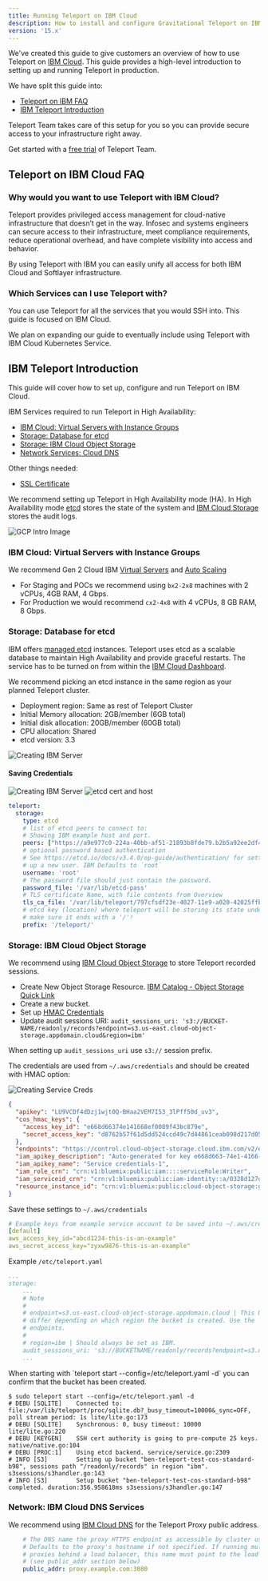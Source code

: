 ```yaml
---
title: Running Teleport on IBM Cloud
description: How to install and configure Gravitational Teleport on IBM cloud for SSH and Kubernetes access.
version: '15.x'
---
```


We've created this guide to give customers an overview of how to use Teleport on
[IBM Cloud](https://www.ibm.com/cloud). This guide provides a high-level
introduction to setting up and running Teleport in production.

We have split this guide into:

- [Teleport on IBM FAQ](#teleport-on-ibm-cloud-faq)
- [IBM Teleport Introduction](#ibm-teleport-introduction)

<Tip>
  Teleport Team takes care of this setup for you so you can provide secure access
  to your infrastructure right away.

  Get started with a [free trial](https://goteleport.com/signup?t_source=docs) of
  Teleport Team.
</Tip>

## Teleport on IBM Cloud FAQ

### Why would you want to use Teleport with IBM Cloud?

Teleport provides privileged access management for cloud-native infrastructure that
doesn’t get in the way. Infosec and systems engineers can secure access to their
infrastructure, meet compliance requirements, reduce operational overhead, and have
complete visibility into access and behavior.

By using Teleport with IBM you can easily unify all access for both IBM Cloud and
Softlayer infrastructure.

### Which Services can I use Teleport with?

You can use Teleport for all the services that you would SSH into. This guide is
focused on IBM Cloud.

We plan on expanding our guide to eventually include using Teleport with IBM Cloud Kubernetes Service.

## IBM Teleport Introduction

This guide will cover how to set up, configure and run Teleport on IBM Cloud.

IBM Services required to run Teleport in High Availability:

- [IBM Cloud: Virtual Servers with Instance Groups](#ibm-cloud-virtual-servers-with-instance-groups)
- [Storage: Database for etcd](#storage-database-for-etcd)
- [Storage: IBM Cloud Object Storage](#storage-ibm-cloud-object-storage)
- [Network Services: Cloud DNS](#network-ibm-cloud-dns-services)

Other things needed:

- [SSL Certificate](https://www.ibm.com/cloud/ssl-certificates)

We recommend setting up Teleport in High Availability mode (HA). In High Availability mode [etcd](https://etcd.io/)
stores the state of the system and [IBM Cloud Storage](https://www.ibm.com/cloud/storage)
stores the audit logs.

![GCP Intro Image](../../../assets/IBM_HA-8d916a946d.svg)

### IBM Cloud: Virtual Servers with Instance Groups

We recommend Gen 2 Cloud IBM [Virtual Servers](https://www.ibm.com/cloud/virtual-servers) and [Auto Scaling](https://cloud.ibm.com/docs/vpc?topic=vpc-faqs-auto-scale)

- For Staging and POCs we recommend using `bx2-2x8` machines with 2 vCPUs, 4GB RAM, 4 Gbps.
- For Production we would recommend `cx2-4x8` with 4 vCPUs, 8 GB RAM, 8 Gbps.

### Storage: Database for etcd

IBM offers [managed etcd](https://www.ibm.com/cloud/databases-for-etcd) instances.
Teleport uses etcd as a scalable database to maintain High Availability and provide
graceful restarts. The service has to be turned on from within the [IBM Cloud Dashboard](https://cloud.ibm.com/catalog/services/databases-for-etcd).

We recommend picking an etcd instance in the same region as your planned Teleport
cluster.

- Deployment region: Same as rest of Teleport Cluster
- Initial Memory allocation: 2GB/member (6GB total)
- Initial disk allocation: 20GB/member (60GB total)
- CPU allocation: Shared
- etcd version: 3.3

![Creating IBM Server](../../../assets/cloud.ibm.com_catalog_services_databases-for-etcd-a2cc2decad.png)

#### Saving Credentials

![Creating IBM Server](../../../assets/etcd-pass-27796b09bf.png)
![etcd cert and host](../../../assets/etcd-cert-and-host-237b263fe1.png)

```yaml
teleport:
  storage:
    type: etcd
    # list of etcd peers to connect to:
    # Showing IBM example host and port.
    peers: ["https://a9e977c0-224a-40bb-af51-21893b8fde79.b2b5a92ee2df47d58bad0fa448c15585.databases.appdomain.cloud:30359"]
    # optional password based authentication
    # See https://etcd.io/docs/v3.4.0/op-guide/authentication/ for setting
    # up a new user. IBM Defaults to `root`
    username: 'root'
    # The password file should just contain the password.
    password_file: '/var/lib/etcd-pass'
    # TLS certificate Name, with file contents from Overview
    tls_ca_file: '/var/lib/teleport/797cfsdf23e-4027-11e9-a020-42025ffb08c8.pem'
    # etcd key (location) where teleport will be storing its state under.
    # make sure it ends with a '/'!
    prefix: '/teleport/'
```

### Storage: IBM Cloud Object Storage

We recommend using [IBM Cloud Object Storage](https://www.ibm.com/cloud/object-storage) to store Teleport recorded sessions.

- Create New Object Storage Resource. [IBM Catalog - Object Storage Quick Link](https://cloud.ibm.com/catalog/infrastructure/object-storage)
- Create a new bucket.
- Set up [HMAC Credentials](https://cloud.ibm.com/docs/cloud-object-storage?topic=cloud-object-storage-uhc-hmac-credentials-main)
- Update audit sessions URI: `audit_sessions_uri: 's3://BUCKET-NAME/readonly/records?endpoint=s3.us-east.cloud-object-storage.appdomain.cloud&region=ibm'`

When setting up `audit_sessions_uri` use `s3://` session prefix.

The credentials are used from `~/.aws/credentials` and should be created with HMAC option:

![Creating Service Creds](../../../assets/cloud.ibm.com_object-store-service-creds-df6556dada.png)

```json
{
  "apikey": "LU9VCDf4dDzj1wjt0Q-BHaa2VEM7I53_3lPff50d_uv3",
  "cos_hmac_keys": {
    "access_key_id": "e668d66374e141668ef0089f43bc879e",
    "secret_access_key": "d8762b57f61d5dd524ccd49c7d44861ceab098d217d05836"
  },
  "endpoints": "https://control.cloud-object-storage.cloud.ibm.com/v2/endpoints",
  "iam_apikey_description": "Auto-generated for key e668d663-74e1-4166-8ef0-089f43bc879e",
  "iam_apikey_name": "Service credentials-1",
  "iam_role_crn": "crn:v1:bluemix:public:iam::::serviceRole:Writer",
  "iam_serviceid_crn": "crn:v1:bluemix:public:iam-identity::a/0328d127d04047548c9d4bedcd24b85e::serviceid:ServiceId-c7ee0ee9-ea74-467f-a49e-ef60f6b27a71",
  "resource_instance_id": "crn:v1:bluemix:public:cloud-object-storage:global:a/0328d127d04047548c9d4bedcd24b85e:32049c3c-207e-4731-8b8a-53bf3b4844e7::"
}
```

Save these settings to `~/.aws/credentials`

```yaml
# Example keys from example service account to be saved into ~/.aws/credentials
[default]
aws_access_key_id="abcd1234-this-is-an-example"
aws_secret_access_key="zyxw9876-this-is-an-example"
```

Example `/etc/teleport.yaml`

```yaml
...
storage:
    ...
    # Note
    #
    # endpoint=s3.us-east.cloud-object-storage.appdomain.cloud | This URL will
    # differ depending on which region the bucket is created. Use the  public
    # endpoints.
    #
    # region=ibm | Should always be set as IBM.
    audit_sessions_uri: 's3://BUCKETNAME/readonly/records?endpoint=s3.us-east.cloud-object-storage.appdomain.cloud&region=ibm'
    ...
```

<Tip>
  When starting with `teleport start --config=/etc/teleport.yaml -d` you can confirm that the
  bucket has been created.
</Tip>

```code
$ sudo teleport start --config=/etc/teleport.yaml -d
# DEBU [SQLITE]    Connected to: file:/var/lib/teleport/proc/sqlite.db?_busy_timeout=10000&_sync=OFF, poll stream period: 1s lite/lite.go:173
# DEBU [SQLITE]    Synchronous: 0, busy timeout: 10000 lite/lite.go:220
# DEBU [KEYGEN]    SSH cert authority is going to pre-compute 25 keys. native/native.go:104
# DEBU [PROC:1]    Using etcd backend. service/service.go:2309
# INFO [S3]        Setting up bucket "ben-teleport-test-cos-standard-b98", sessions path "/readonly/records" in region "ibm". s3sessions/s3handler.go:143
# INFO [S3]        Setup bucket "ben-teleport-test-cos-standard-b98" completed. duration:356.958618ms s3sessions/s3handler.go:147
```

### Network: IBM Cloud DNS Services

We recommend using [IBM Cloud DNS](https://cloud.ibm.com/catalog/services/dns-services) for
the Teleport Proxy public address.

```yaml
    # The DNS name the proxy HTTPS endpoint as accessible by cluster users.
    # Defaults to the proxy's hostname if not specified. If running multiple
    # proxies behind a load balancer, this name must point to the load balancer
    # (see public_addr section below)
    public_addr: proxy.example.com:3080
```
